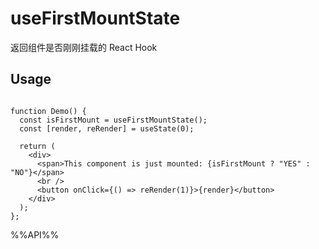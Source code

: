 # useFirstMountState

返回组件是否刚刚挂载的 React Hook

## Usage

```tsx live

function Demo() {
  const isFirstMount = useFirstMountState();
  const [render, reRender] = useState(0);

  return (
    <div>
      <span>This component is just mounted: {isFirstMount ? "YES" : "NO"}</span>
      <br />
      <button onClick={() => reRender(1)}>{render}</button>
    </div>
  );
};

```

%%API%%